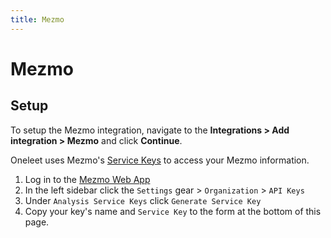 ```yaml
---
title: Mezmo
---
```


# Mezmo

## Setup
To setup the Mezmo integration, navigate to the **Integrations > Add integration > Mezmo** and click **Continue**.

Oneleet uses Mezmo's [Service Keys](https://docs.mezmo.com/docs/ingestion-key#service-keys) to access your Mezmo information.

1. Log in to the [Mezmo Web App](https://app.logdna.com/account/signin)
2. In the left sidebar click the `Settings` gear > `Organization` > `API Keys`
3. Under `Analysis Service Keys` click `Generate Service Key`
4. Copy your key's name and `Service Key` to the form at the bottom of this page.
